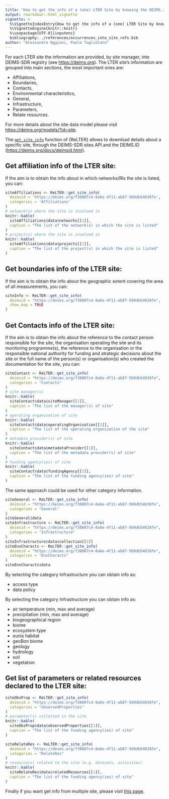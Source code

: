 ```yaml
---
title: "How to get the info of a (one) LTER Site by knowing the DEIMS.ID"
output: rmarkdown::html_vignette
vignette: >
  %\VignetteIndexEntry{How to get the info of a (one) LTER Site by knowing the DEIMS.ID}
  %\VignetteEngine{knitr::knitr}
  %\usepackage[UTF-8]{inputenc}
  bibliography: ./references/occurrences_into_site_refs.bib
author: "Alessandro Oggioni, Paolo Tagliolato"
---
```


For each LTER site the information are provided, by site manager, into DEIMS-SDR registry (see <https://deims.org>). The LTER site's information are grouped into main sections, the most important ones are:

* Affiliations,
* Boundaries,
* Contacts,
* Environmental characteristics,
* General,
* Infrastructure,
* Parameters,
* Relate resources.

For more details about the site data model please visit <https://deims.org/models/?id=site>.

The [`get_site_info`](https://docs.ropensci.org/ReLTER/reference/get_site_info.html) function of {ReLTER} allows to download details about a specific site, through the DEIMS-SDR sites API and the DEIMS.ID (<https://deims.org/docs/deimsid.html>).

## Get affiliation info of the LTER site:

If the aim is to obtain the info about in which networks/RIs the site is listed, you can: 

```r
siteAffiliations <- ReLTER::get_site_info(
  deimsid = 'https://deims.org/f30007c4-8a6e-4f11-ab87-569db54638fe',
  categories = 'Affiliations'
)
# network(s) where the site is involved in
knitr::kable(
  siteAffiliations$data$networks[[1]],
  caption = "The list of the network(s) in which the site is listed"
)
# project(s) where the site is involved in
knitr::kable(
  siteAffiliations$data$projects[[1]],
  caption = "The list of the project(s) in which the site is listed"
)
```

## Get boundaries info of the LTER site:

If the aim is to obtain the info about the geographic extent covering the area of all measurements, you can: 

```r
siteInfo <- ReLTER::get_site_info(
  deimsid = "https://deims.org/f30007c4-8a6e-4f11-ab87-569db54638fe",
  show_map = TRUE
)
```

## Get Contacts info of the LTER site:

If the aim is to obtain the info about the reference to the contact person responsible for the site, the organisation operating the site and its monitoring programme(s), the reference to the organisation or the responsible national authority for funding and strategic decisions about the site or the full name of the person(s) or organisation(s) who created the documentation for the site, you can: 

```r
siteContact <- ReLTER::get_site_info(
  deimsid = "https://deims.org/f30007c4-8a6e-4f11-ab87-569db54638fe",
  categories = "Contacts"
)
# site manager(s)
knitr::kable(
  siteContact$data$siteManager[[1]],
  caption = "The list of the manager(s) of site"
)
# operating organisation of site
knitr::kable(
  siteContact$data$operatingOrganisation[[1]],
  caption = "The list of the operating organization of the site"
)
# metadata provider(s) of site
knitr::kable(
  siteContact$data$metadataProvider[[1]],
  caption = "The list of the metadata provider(s) of site"
)
# funding agency(ies) of site
knitr::kable(
  siteContact$data$fundingAgency[[1]],
  caption = "The list of the funding agency(ies) of site"
)
```

The same approach could be used for other category information.

```r
siteGeneral <- ReLTER::get_site_info(
  deimsid = "https://deims.org/f30007c4-8a6e-4f11-ab87-569db54638fe",
  categories = "General"
)
siteGeneral$data
siteInfrastructure <- ReLTER::get_site_info(
  deimsid = "https://deims.org/f30007c4-8a6e-4f11-ab87-569db54638fe",
  categories = "Infrastructure"
)
siteInfrastructure$data$collection[[1]]
siteEnvCharacts <- ReLTER::get_site_info(
  deimsid = "https://deims.org/f30007c4-8a6e-4f11-ab87-569db54638fe",
  categories = "EnvCharacts"
)
siteEnvCharacts$data
```

By selecting the category Infrastructure you can obtain info as:

* access type
* data policy

By selecting the category Infrastructure you can obtain info as:

* air temperature (min, max and average)
* precipitation (min, max and average)
* biogeographical region
* biome
* ecosystem type
* eunis habitat
* geoBon biome
* geology
* hydrology
* soil
* vegetation

## Get list of parameters or related resources declared to the LTER site:

```r
siteObsProp <- ReLTER::get_site_info(
  deimsid = "https://deims.org/f30007c4-8a6e-4f11-ab87-569db54638fe",
  categories = "observedProperties"
)
# parameter(s) collected in the site
knitr::kable(
  siteObsProp$data$observedProperties[[1]],
  caption = "The list of the funding agency(ies) of site"
)

siteRelateRes <- ReLTER::get_site_info(
  deimsid = "https://deims.org/f30007c4-8a6e-4f11-ab87-569db54638fe",
  categories = "RelateRes"
)
# resource(s) related to the site (e.g. datasets, activities)
knitr::kable(
  siteRelateRes$data$relatedResources[[1]],
  caption = "The list of the funding agency(ies) of site"
)
```

Finally if you want get info from multiple site, please visit [this page](./sites_information.html).